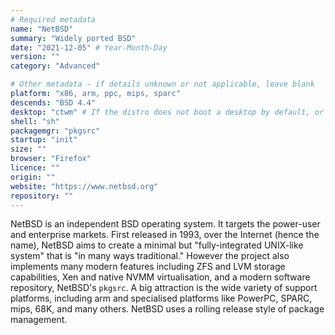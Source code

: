 ```yaml
---
# Required metadata
name: "NetBSD"
summary: "Widely ported BSD"
date: "2021-12-05" # Year-Month-Day
version: ""
category: "Advanced"

# Other metadata - if details unknown or not applicable, leave blank
platform: "x86, arm, ppc, mips, sparc"
descends: "BSD 4.4"
desktop: "ctwm" # If the distro does not boot a desktop by default, or doesn't ship one, leave 'desktop' blank
shell: "sh"
packagemgr: "pkgsrc"
startup: "init"
size: ""
browser: "Firefox"
licence: ""
origin: ""
website: "https://www.netbsd.org"
repository: ""
---
```


NetBSD is an independent BSD operating system. It targets the power-user and enterprise markets. First released in 1993, over the Internet (hence the name), NetBSD aims to create a minimal but "fully-integrated UNIX-like system" that is "in many ways traditional." However the project also implements many modern features including ZFS and LVM storage capabilities, Xen and native NVMM virtualisation, and a modern software repository, NetBSD's `pkgsrc`. A big attraction is the wide variety of support platforms, including arm and specialised platforms like PowerPC, SPARC, mips, 68K, and many others. NetBSD uses a rolling release style of package management.
